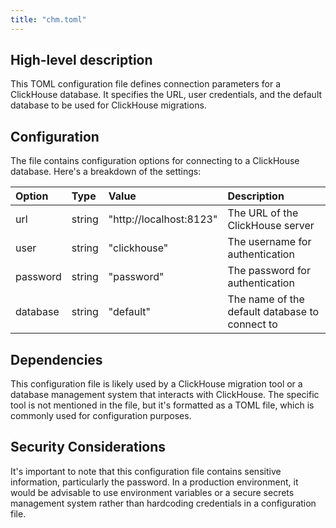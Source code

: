 ```yaml
---
title: "chm.toml"
---
```


## High-level description
This TOML configuration file defines connection parameters for a ClickHouse database. It specifies the URL, user credentials, and the default database to be used for ClickHouse migrations.

## Configuration
The file contains configuration options for connecting to a ClickHouse database. Here's a breakdown of the settings:

| Option   | Type   | Value                  | Description                                     |
|:---------|:-------|:-----------------------|:------------------------------------------------|
| url      | string | "http://localhost:8123"| The URL of the ClickHouse server                |
| user     | string | "clickhouse"           | The username for authentication                 |
| password | string | "password"             | The password for authentication                 |
| database | string | "default"              | The name of the default database to connect to  |

## Dependencies
This configuration file is likely used by a ClickHouse migration tool or a database management system that interacts with ClickHouse. The specific tool is not mentioned in the file, but it's formatted as a TOML file, which is commonly used for configuration purposes.

## Security Considerations
It's important to note that this configuration file contains sensitive information, particularly the password. In a production environment, it would be advisable to use environment variables or a secure secrets management system rather than hardcoding credentials in a configuration file.